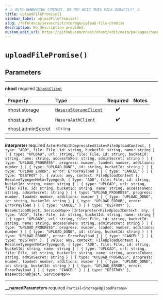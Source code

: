 ```yaml
---
# ⚠️ AUTO-GENERATED CONTENT. DO NOT EDIT THIS FILE DIRECTLY! ⚠️
title: uploadFilePromise()
sidebar_label: uploadFilePromise()
slug: /reference/javascript/storage/upload-file-promise
description: No description provided.
custom_edit_url: https://github.com/nhost/nhost/edit/main/packages/hasura-storage-js/src/packages/hasura-storage-js/src/promises/file-upload.ts#L40
---
```


# `uploadFilePromise()`

## Parameters

---

**<span className="parameter-name">nhost</span>** <span className="optional-status">required</span> [`INhostClient`](/reference/docgen/javascript/storage/types/i-nhost-client)

| Property                                                                                      | Type                                                                                | Required | Notes |
| :-------------------------------------------------------------------------------------------- | :---------------------------------------------------------------------------------- | :------: | :---- |
| <span className="parameter-name"><span className="light-grey">nhost.</span>storage</span>     | [`HasuraStorageClient`](/reference/docgen/javascript/storage/hasura-storage-client) |    ✔️    |       |
| <span className="parameter-name"><span className="light-grey">nhost.</span>auth</span>        | `HasuraAuthClient`                                                                  |    ✔️    |       |
| <span className="parameter-name"><span className="light-grey">nhost.</span>adminSecret</span> | `string`                                                                            |          |       |

---

**<span className="parameter-name">interpreter</span>** <span className="optional-status">required</span> `ActorRefWithDeprecatedState<FileUploadContext, { type: "ADD", file: File, id: string, bucketId: string, name: string } | { type: "UPLOAD", url: string, file: File, id: string, bucketId: string, name: string, accessToken: string, adminSecret: string } | { type: "UPLOAD_PROGRESS", progress: number, loaded: number, additions: number } | { type: "UPLOAD_DONE", id: string, bucketId: string } | { type: "UPLOAD_ERROR", error: ErrorPayload } | { type: "CANCEL" } | { type: "DESTROY" }, { value: any, context: FileUploadContext }, ResolveTypegenMeta<Typegen0, { type: "ADD", file: File, id: string, bucketId: string, name: string } | { type: "UPLOAD", url: string, file: File, id: string, bucketId: string, name: string, accessToken: string, adminSecret: string } | { type: "UPLOAD_PROGRESS", progress: number, loaded: number, additions: number } | { type: "UPLOAD_DONE", id: string, bucketId: string } | { type: "UPLOAD_ERROR", error: ErrorPayload } | { type: "CANCEL" } | { type: "DESTROY" }, BaseActionObject, ServiceMap>>` | `Interpreter<FileUploadContext, any, { type: "ADD", file: File, id: string, bucketId: string, name: string } | { type: "UPLOAD", url: string, file: File, id: string, bucketId: string, name: string, accessToken: string, adminSecret: string } | { type: "UPLOAD_PROGRESS", progress: number, loaded: number, additions: number } | { type: "UPLOAD_DONE", id: string, bucketId: string } | { type: "UPLOAD_ERROR", error: ErrorPayload } | { type: "CANCEL" } | { type: "DESTROY" }, { value: any, context: FileUploadContext }, ResolveTypegenMeta<Typegen0, { type: "ADD", file: File, id: string, bucketId: string, name: string } | { type: "UPLOAD", url: string, file: File, id: string, bucketId: string, name: string, accessToken: string, adminSecret: string } | { type: "UPLOAD_PROGRESS", progress: number, loaded: number, additions: number } | { type: "UPLOAD_DONE", id: string, bucketId: string } | { type: "UPLOAD_ERROR", error: ErrorPayload } | { type: "CANCEL" } | { type: "DESTROY" }, BaseActionObject, ServiceMap>>`

---

**<span className="parameter-name">\_\_namedParameters</span>** <span className="optional-status">required</span> `Partial<StorageUploadParams>`

---
